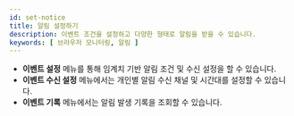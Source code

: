 ```yaml
---
id: set-notice
title: 알림 설정하기
description: 이벤트 조건을 설정하고 다양한 형태로 알림을 받을 수 있습니다.
keywords: [ 브라우저 모니터링, 알림 ]
---
```


* **이벤트 설정** 메뉴를 통해 임계치 기반 알림 조건 및 수신 설정을 할 수 있습니다.
* **이벤트 수신 설정** 메뉴에서는 개인별 알림 수신 채널 및 시간대를 설정할 수 있습니다.
* **이벤트 기록** 메뉴에서는 알림 발생 기록을 조회할 수 있습니다.


<Notecommonsetnotice />